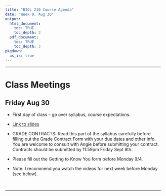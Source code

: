 ```yaml
---
title: "BIOL 210 Course Agenda"
date: "Week 0, Aug 30"
output: 
  html_document:
    toc: TRUE
    toc_depth: 3
  pdf_document:
    toc: TRUE
    toc_depth: 3
pkgdown:
  as_is: true
---
```


------------------------------------------------------------------------

# Class Meetings

## Friday Aug 30

-   First day of class -- go over syllabus, course expectations.

-   [Link to slides](https://drive.google.com/drive/folders/17Fm-yEXqtlvGJfFaw6WqywIScW_eZ8m_?usp=drive_link)

-   GRADE CONTRACTS: Read this part of the syllabus carefully before filling out the Grade Contract Form with your due dates and other info. You are welcome to consult with Angie before submitting your contract. <br> Contracts should be submitted by 11:59pm Friday Sept 8th.

-   Please fill out the Getting to Know You form before Monday 9/4.

-   Note: I recommend you watch the videos for next week before Monday (see below).

<br>

------------------------------------------------------------------------
